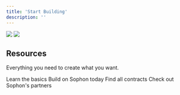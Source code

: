 ```yaml
---
title: 'Start Building'
description: ''
---
```


<img className="block dark:hidden" src="/images/build-light.webp" />
<img className="hidden dark:block" src="/images/build-dark.webp" />

## Resources

Everything you need to create what you want.

<CardGroup cols={2}>
  <Card
    title="Setup"
    icon="computer"
    href="early-partners"
  >
    Learn the basics
  </Card>
  <Card
    title="Deploy & Interact"
    icon="rocket"
    href="interact/hardhat"
  >
    Build on Sophon today
  </Card>
  <Card
    title="Contracts"
    icon="pen"
    href="mainnet"
  >
    Find all contracts
  </Card>
    <Card
    title="Partners"
    icon="handshake"
    href="partners/overview"
  >
    Check out Sophon's partners
  </Card>
</CardGroup>
